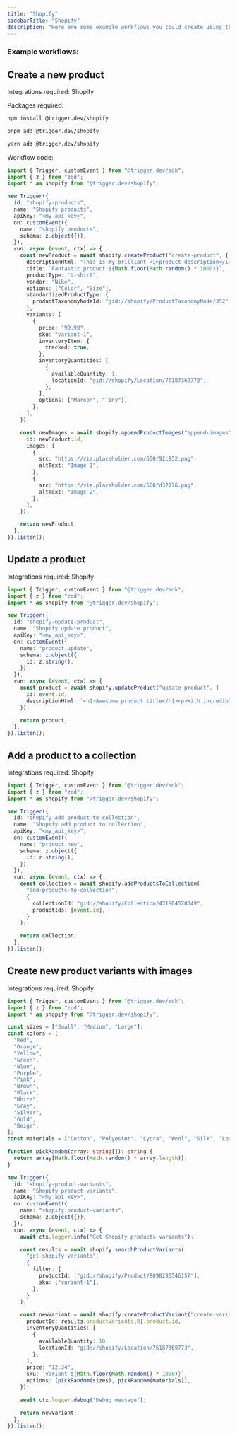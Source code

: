 ```yaml
---
title: "Shopify"
sidebarTitle: "Shopify"
description: "Here are some example workflows you could create using the Shopify integration."
---
```


### Example workflows:

## Create a new product

Integrations required: Shopify

Packages required:

<Tabs>
  <Tab title="npm">

```bash
npm install @trigger.dev/shopify
```

  </Tab>
  <Tab title="pnpm">

```bash
pnpm add @trigger.dev/shopify
```

  </Tab>
  <Tab title="yarn">

```bash
yarn add @trigger.dev/shopify
```

  </Tab>
</Tabs>

Workflow code:

```ts
import { Trigger, customEvent } from "@trigger.dev/sdk";
import { z } from "zod";
import * as shopify from "@trigger.dev/shopify";

new Trigger({
  id: "shopify-products",
  name: "Shopify products",
  apiKey: "<my_api_key>",
  on: customEvent({
    name: "shopify.products",
    schema: z.object({}),
  }),
  run: async (event, ctx) => {
    const newProduct = await shopify.createProduct("create-product", {
      descriptionHtml: "This is my brilliant <i>product description</i>.",
      title: `Fantastic product ${Math.floor(Math.random() * 1000)}`,
      productType: "t-shirt",
      vendor: "Nike",
      options: ["Color", "Size"],
      standardizedProductType: {
        productTaxonomyNodeId: "gid://shopify/ProductTaxonomyNode/352",
      },
      variants: [
        {
          price: "99.99",
          sku: "variant-1",
          inventoryItem: {
            tracked: true,
          },
          inventoryQuantities: [
            {
              availableQuantity: 1,
              locationId: "gid://shopify/Location/76187369773",
            },
          ],
          options: ["Maroon", "Tiny"],
        },
      ],
    });

    const newImages = await shopify.appendProductImages("append-images", {
      id: newProduct.id,
      images: [
        {
          src: "https://via.placeholder.com/600/92c952.png",
          altText: "Image 1",
        },
        {
          src: "https://via.placeholder.com/600/d32776.png",
          altText: "Image 2",
        },
      ],
    });

    return newProduct;
  },
}).listen();
```

## Update a product

Integrations required: Shopify

```ts
import { Trigger, customEvent } from "@trigger.dev/sdk";
import { z } from "zod";
import * as shopify from "@trigger.dev/shopify";

new Trigger({
  id: "shopify-update-product",
  name: "Shopify update product",
  apiKey: "<my_api_key>",
  on: customEvent({
    name: "product.update",
    schema: z.object({
      id: z.string(),
    }),
  }),
  run: async (event, ctx) => {
    const product = await shopify.updateProduct("update-product", {
      id: event.id,
      descriptionHtml: `<h1>Awesome product title</h1><p>With incredible description</p>`,
    });

    return product;
  },
}).listen();
```

## Add a product to a collection

Integrations required: Shopify

```ts
import { Trigger, customEvent } from "@trigger.dev/sdk";
import { z } from "zod";
import * as shopify from "@trigger.dev/shopify";

new Trigger({
  id: "shopify-add-product-to-collection",
  name: "Shopify add product to collection",
  apiKey: "<my_api_key>",
  on: customEvent({
    name: "product.new",
    schema: z.object({
      id: z.string(),
    }),
  }),
  run: async (event, ctx) => {
    const collection = await shopify.addProductsToCollection(
      "add-products-to-collection",
      {
        collectionId: "gid://shopify/Collection/431864578349",
        productIds: [event.id],
      }
    );

    return collection;
  },
}).listen();
```

## Create new product variants with images

Integrations required: Shopify

```ts
import { Trigger, customEvent } from "@trigger.dev/sdk";
import { z } from "zod";
import * as shopify from "@trigger.dev/shopify";

const sizes = ["Small", "Medium", "Large"];
const colors = [
  "Red",
  "Orange",
  "Yellow",
  "Green",
  "Blue",
  "Purple",
  "Pink",
  "Brown",
  "Black",
  "White",
  "Gray",
  "Silver",
  "Gold",
  "Beige",
];
const materials = ["Cotton", "Polyester", "Lycra", "Wool", "Silk", "Leather"];

function pickRandom(array: string[]): string {
  return array[Math.floor(Math.random() * array.length)];
}

new Trigger({
  id: "shopify-product-variants",
  name: "Shopify product variants",
  apiKey: "<my_api_key>",
  on: customEvent({
    name: "shopify.product-variants",
    schema: z.object({}),
  }),
  run: async (event, ctx) => {
    await ctx.logger.info("Get Shopify products variants");

    const results = await shopify.searchProductVariants(
      "get-shopify-variants",
      {
        filter: {
          productId: ["gid://shopify/Product/8098295546157"],
          sku: ["variant-1"],
        },
      }
    );

    const newVariant = await shopify.createProductVariant("create-variant", {
      productId: results.productVariants[0].product.id,
      inventoryQuantities: [
        {
          availableQuantity: 10,
          locationId: "gid://shopify/Location/76187369773",
        },
      ],
      price: "12.34",
      sku: `variant-${Math.floor(Math.random() * 1000)}`,
      options: [pickRandom(sizes), pickRandom(materials)],
    });

    await ctx.logger.debug("Debug message");

    return newVariant;
  },
}).listen();
```
